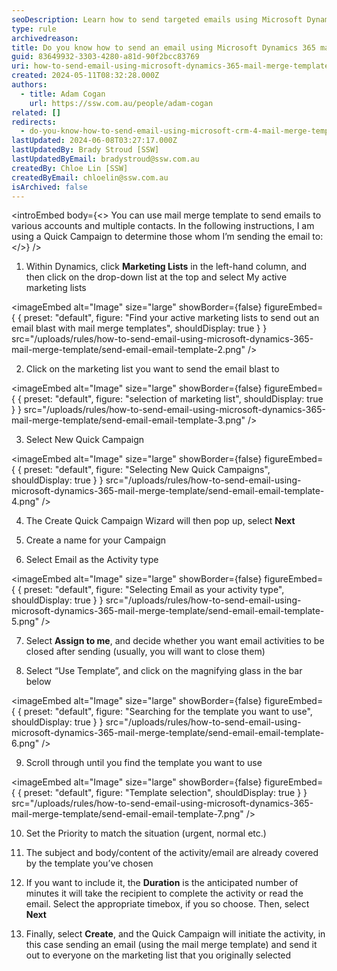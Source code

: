 ```yaml
---
seoDescription: Learn how to send targeted emails using Microsoft Dynamics 365 mail merge templates and quickly campaign marketing lists for efficient communication.
type: rule
archivedreason:
title: Do you know how to send an email using Microsoft Dynamics 365 mail merge templates?
guid: 83649932-3303-4280-a81d-90f2bcc83769
uri: how-to-send-email-using-microsoft-dynamics-365-mail-merge-template
created: 2024-05-11T08:32:28.000Z
authors:
  - title: Adam Cogan
    url: https://ssw.com.au/people/adam-cogan
related: []
redirects:
  - do-you-know-how-to-send-email-using-microsoft-crm-4-mail-merge-template
lastUpdated: 2024-06-08T03:27:17.000Z
lastUpdatedBy: Brady Stroud [SSW]
lastUpdatedByEmail: bradystroud@ssw.com.au
createdBy: Chloe Lin [SSW]
createdByEmail: chloelin@ssw.com.au
isArchived: false
---
```


<introEmbed
  body={<>
You can use mail merge template to send emails to various accounts and multiple contacts. In the following instructions, I am using a Quick Campaign to determine those whom I’m sending the email to:
  </>}
/>
1. Within Dynamics, click **Marketing Lists** in the left-hand column, and then click on the drop-down list at the top and select My active marketing lists
   
<imageEmbed
  alt="Image"
  size="large"
  showBorder={false}
  figureEmbed={ {
    preset: "default",
    figure: "Find your active marketing lists to send out an email blast with mail merge templates",
    shouldDisplay: true
  } }
  src="/uploads/rules/how-to-send-email-using-microsoft-dynamics-365-mail-merge-template/send-email-email-template-2.png"
/>

2. Click on the marketing list you want to send the email blast to
   
<imageEmbed
  alt="Image"
  size="large"
  showBorder={false}
  figureEmbed={ {
    preset: "default",
    figure: "selection of marketing list",
    shouldDisplay: true
  } }
  src="/uploads/rules/how-to-send-email-using-microsoft-dynamics-365-mail-merge-template/send-email-email-template-3.png"
/>

3. Select New Quick Campaign
   
<imageEmbed
  alt="Image"
  size="large"
  showBorder={false}
  figureEmbed={ {
    preset: "default",
    figure: "Selecting New Quick Campaigns",
    shouldDisplay: true
  } }
  src="/uploads/rules/how-to-send-email-using-microsoft-dynamics-365-mail-merge-template/send-email-email-template-4.png"
/>

4. The Create Quick Campaign Wizard will then pop up, select **Next**

5. Create a name for your Campaign

6. Select Email as the Activity type
   
<imageEmbed
  alt="Image"
  size="large"
  showBorder={false}
  figureEmbed={ {
    preset: "default",
    figure: "Selecting Email as your activity type",
    shouldDisplay: true
  } }
  src="/uploads/rules/how-to-send-email-using-microsoft-dynamics-365-mail-merge-template/send-email-email-template-5.png"
/>

7. Select **Assign to me**, and decide whether you want email activities to be closed after sending (usually, you will want to close them)

8. Select “Use Template”, and click on the magnifying glass in the bar below
   
<imageEmbed
  alt="Image"
  size="large"
  showBorder={false}
  figureEmbed={ {
    preset: "default",
    figure: "Searching for the template you want to use",
    shouldDisplay: true
  } }
  src="/uploads/rules/how-to-send-email-using-microsoft-dynamics-365-mail-merge-template/send-email-email-template-6.png"
/>

9. Scroll through until you find the template you want to use
   
<imageEmbed
  alt="Image"
  size="large"
  showBorder={false}
  figureEmbed={ {
    preset: "default",
    figure: "Template selection",
    shouldDisplay: true
  } }
  src="/uploads/rules/how-to-send-email-using-microsoft-dynamics-365-mail-merge-template/send-email-email-template-7.png"
/>

10. Set the Priority to match the situation (urgent, normal etc.)

11. The subject and body/content of the activity/email are already covered by the template you’ve chosen

12. If you want to include it, the **Duration** is the anticipated number of minutes it will take the recipient to complete the activity or read the email. Select the appropriate timebox, if you so choose. Then, select **Next**

13. Finally, select **Create**, and the Quick Campaign will initiate the activity, in this case sending an email (using the mail merge template) and send it out to everyone on the marketing list that you originally selected
